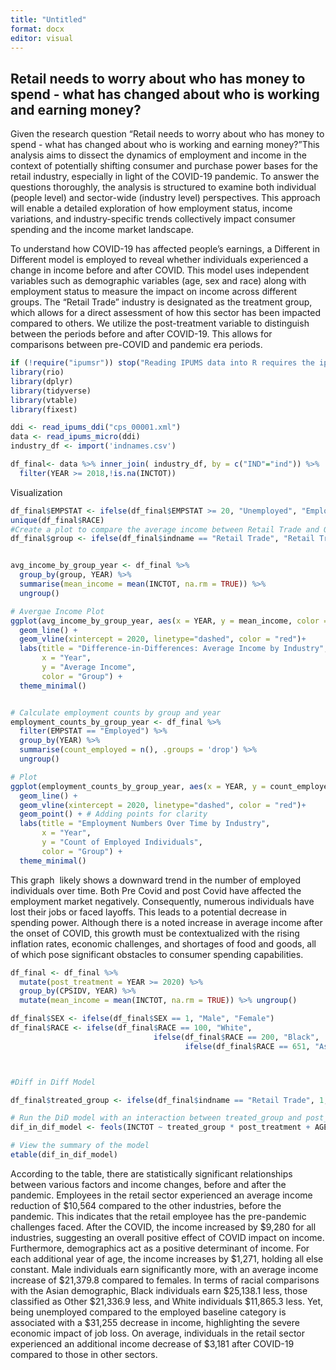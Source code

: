 ---
title: "Untitled"
format: docx
editor: visual
---

## Retail needs to worry about who has money to spend - what has changed about who is working and earning money?

Given the research question "Retail needs to worry about who has money to spend - what has changed about who is working and earning money?"This analysis aims to dissect the dynamics of employment and income in the context of potentially shifting consumer and purchase power bases for the retail industry, especially in light of the COVID-19 pandemic. To answer the questions thoroughly, the analysis is structured to examine both individual (people level) and sector-wide (industry level) perspectives. This approach will enable a detailed exploration of how employment status, income variations, and industry-specific trends collectively impact consumer spending and the income market landscape. 

To understand how COVID-19 has affected people's earnings, a Different in Different model is employed to reveal whether individuals experienced a change in income before and after COVID. This model uses independent variables such as demographic variables (age, sex and race) along with employment status to measure the impact on income across different groups. The "Retail Trade" industry is designated as the treatment group, which allows for a direct assessment of how this sector has been impacted compared to others. We utilize the post-treatment variable to distinguish between the periods before and after COVID-19. This allows for comparisons between pre-COVID and pandemic era periods.

```{r}
if (!require("ipumsr")) stop("Reading IPUMS data into R requires the ipumsr package. It can be installed using the following command: install.packages('ipumsr')")
library(rio)
library(dplyr)
library(tidyverse)
library(vtable)
library(fixest)

ddi <- read_ipums_ddi("cps_00001.xml")
data <- read_ipums_micro(ddi)
industry_df <- import('indnames.csv')

df_final<- data %>% inner_join( industry_df, by = c("IND"="ind")) %>%  
  filter(YEAR >= 2018,!is.na(INCTOT))
```

Visualization

```{r}
df_final$EMPSTAT <- ifelse(df_final$EMPSTAT >= 20, "Unemployed", "Employed")
unique(df_final$RACE)
#Create a plot to compare the average income between Retail Trade and Other Industries
df_final$group <- ifelse(df_final$indname == "Retail Trade", "Retail Trade", "Other Industries")


avg_income_by_group_year <- df_final %>%
  group_by(group, YEAR) %>%
  summarise(mean_income = mean(INCTOT, na.rm = TRUE)) %>%
  ungroup()

# Avergae Income Plot
ggplot(avg_income_by_group_year, aes(x = YEAR, y = mean_income, color = group)) +
  geom_line() +
  geom_vline(xintercept = 2020, linetype="dashed", color = "red")+
  labs(title = "Difference-in-Differences: Average Income by Industry",
       x = "Year",
       y = "Average Income",
       color = "Group") +
  theme_minimal()


# Calculate employment counts by group and year
employment_counts_by_group_year <- df_final %>%
  filter(EMPSTAT == "Employed") %>%
  group_by(YEAR) %>%
  summarise(count_employed = n(), .groups = 'drop') %>%
  ungroup()

# Plot
ggplot(employment_counts_by_group_year, aes(x = YEAR, y = count_employed)) +
  geom_line() +
  geom_vline(xintercept = 2020, linetype="dashed", color = "red")+
  geom_point() + # Adding points for clarity
  labs(title = "Employment Numbers Over Time by Industry",
       x = "Year",
       y = "Count of Employed Individuals",
       color = "Group") +
  theme_minimal()
```

This graph  likely shows a downward trend in the number of employed individuals over time. Both Pre Covid and post Covid have affected the employment market negatively. Consequently, numerous individuals have lost their jobs or faced layoffs. This leads to a potential decrease in spending power. Although there is a noted increase in average income after the onset of COVID, this growth must be contextualized with the rising inflation rates, economic challenges, and shortages of food and goods, all of which pose significant obstacles to consumer spending capabilities.

```{r}
df_final <- df_final %>%
  mutate(post_treatment = YEAR >= 2020) %>%
  group_by(CPSIDV, YEAR) %>%
  mutate(mean_income = mean(INCTOT, na.rm = TRUE)) %>% ungroup()

df_final$SEX <- ifelse(df_final$SEX == 1, "Male", "Female")
df_final$RACE <- ifelse(df_final$RACE == 100, "White",
                                ifelse(df_final$RACE == 200, "Black",
                                       ifelse(df_final$RACE == 651, "Asian", "Other")))



#Diff in Diff Model

df_final$treated_group <- ifelse(df_final$indname == "Retail Trade", 1, 0)

# Run the DiD model with an interaction between treated_group and post_treatment
dif_in_dif_model <- feols(INCTOT ~ treated_group * post_treatment + AGE + SEX + factor(RACE) + factor(EMPSTAT)| SERIAL, data = df_final)

# View the summary of the model
etable(dif_in_dif_model)
```

According to the table, there are statistically significant relationships between various factors and income changes, before and after the pandemic. Employees in the retail sector experienced an average income reduction of \$10,564 compared to the other industries, before the pandemic. This indicates that the retail employee has the pre-pandemic challenges faced. After the COVID, the income increased by \$9,280 for all industries, suggesting an overall positive effect of COVID impact on income. Furthermore, demographics act as a positive determinant of income. For each additional year of age, the income increases by \$1,271, holding all else constant. Male individuals earn significantly more, with an average income increase of \$21,379.8 compared to females. In terms of racial comparisons with the Asian demographic, Black individuals earn \$25,138.1 less, those classified as Other \$21,336.9 less, and White individuals \$11,865.3 less. Yet, being unemployed compared to the employed baseline category is associated with a \$31,255 decrease in income, highlighting the severe economic impact of job loss. On average, individuals in the retail sector experienced an additional income decrease of \$3,181 after COVID-19 compared to those in other sectors. 
